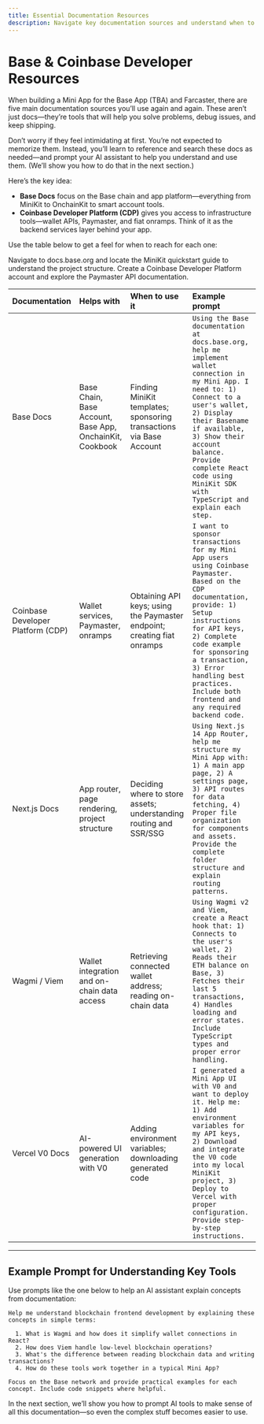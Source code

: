 ```yaml
---
title: Essential Documentation Resources
description: Navigate key documentation sources and understand when to use each resource for specific development needs
---
```


# Base & Coinbase Developer Resources

When building a Mini App for the Base App (TBA) and Farcaster, there are five main documentation sources you’ll use again and again. These aren’t just docs—they’re tools that will help you solve problems, debug issues, and keep shipping.

Don’t worry if they feel intimidating at first. You’re not expected to memorize them. Instead, you’ll learn to reference and search these docs as needed—and prompt your AI assistant to help you understand and use them. (We’ll show you how to do that in the next section.)

Here’s the key idea:

- **Base Docs** focus on the Base chain and app platform—everything from MiniKit to OnchainKit to smart account tools.
- **Coinbase Developer Platform (CDP)** gives you access to infrastructure tools—wallet APIs, Paymaster, and fiat onramps. Think of it as the backend services layer behind your app.

Use the table below to get a feel for when to reach for each one:

<step>
  Navigate to docs.base.org and locate the MiniKit quickstart guide to
  understand the project structure.
</step>
<step>
  Create a Coinbase Developer Platform account and explore the Paymaster API
  documentation.
</step>

| Documentation                     | Helps with                                               | When to use it                                                          | Example prompt                                                                                                                                                                                                                                                                                              |
| :-------------------------------- | :------------------------------------------------------- | :---------------------------------------------------------------------- | :---------------------------------------------------------------------------------------------------------------------------------------------------------------------------------------------------------------------------------------------------------------------------------------------------------- |
| Base Docs                         | Base Chain, Base Account, Base App, OnchainKit, Cookbook | Finding MiniKit templates; sponsoring transactions via Base Account     | `Using the Base documentation at docs.base.org, help me implement wallet connection in my Mini App. I need to: 1) Connect to a user's wallet, 2) Display their Basename if available, 3) Show their account balance. Provide complete React code using MiniKit SDK with TypeScript and explain each step.`  |
| Coinbase Developer Platform (CDP) | Wallet services, Paymaster, onramps                      | Obtaining API keys; using the Paymaster endpoint; creating fiat onramps | `I want to sponsor transactions for my Mini App users using Coinbase Paymaster. Based on the CDP documentation, provide: 1) Setup instructions for API keys, 2) Complete code example for sponsoring a transaction, 3) Error handling best practices. Include both frontend and any required backend code.` |
| Next.js Docs                      | App router, page rendering, project structure            | Deciding where to store assets; understanding routing and SSR/SSG       | `Using Next.js 14 App Router, help me structure my Mini App with: 1) A main app page, 2) A settings page, 3) API routes for data fetching, 4) Proper file organization for components and assets. Provide the complete folder structure and explain routing patterns.`                                      |
| Wagmi / Viem                      | Wallet integration and on-chain data access              | Retrieving connected wallet address; reading on-chain data              | `Using Wagmi v2 and Viem, create a React hook that: 1) Connects to the user's wallet, 2) Reads their ETH balance on Base, 3) Fetches their last 5 transactions, 4) Handles loading and error states. Include TypeScript types and proper error handling.`                                                   |
| Vercel V0 Docs                    | AI-powered UI generation with V0                         | Adding environment variables; downloading generated code                | `I generated a Mini App UI with V0 and want to deploy it. Help me: 1) Add environment variables for my API keys, 2) Download and integrate the V0 code into my local MiniKit project, 3) Deploy to Vercel with proper configuration. Provide step-by-step instructions.`                                    |

---

## Example Prompt for Understanding Key Tools

Use prompts like the one below to help an AI assistant explain concepts from documentation:

```
Help me understand blockchain frontend development by explaining these concepts in simple terms:

  1. What is Wagmi and how does it simplify wallet connections in React?
  2. How does Viem handle low-level blockchain operations?
  3. What's the difference between reading blockchain data and writing transactions?
  4. How do these tools work together in a typical Mini App?

Focus on the Base network and provide practical examples for each concept. Include code snippets where helpful.
```

In the next section, we’ll show you how to prompt AI tools to make sense of all this documentation—so even the complex stuff becomes easier to use.
